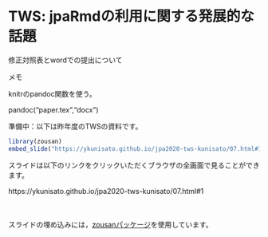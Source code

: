 # TWS: jpaRmdの利用に関する発展的な話題

修正対照表とwordでの提出について

メモ

knitrのpandoc関数を使う。

pandoc("paper.tex","docx")

準備中：以下は昨年度のTWSの資料です。

```r
library(zousan)
embed_slide("https://ykunisato.github.io/jpa2020-tws-kunisato/07.html#1")
```


スライドは以下のリンクをクリックいただくブラウザの全画面で見ることができます。

https://ykunisato.github.io/jpa2020-tws-kunisato/07.html#1

<br>
<br>
スライドの埋め込みには，[zousanパッケージ](https://kazutan.github.io/blog/2017/03/embed-slide-into-rmd/)を使用しています。
